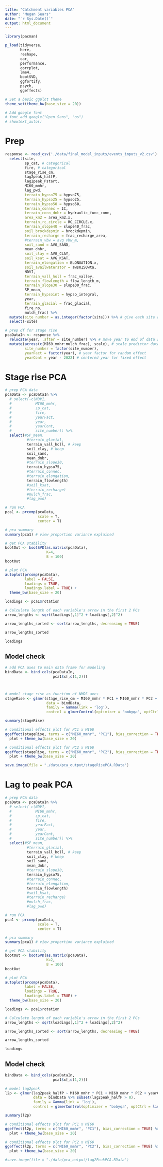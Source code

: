 ```yaml
---
title: "Catchment variables PCA"
author: "Megan Sears"
date: "`r Sys.Date()`"
output: html_document
---
```


```r

library(pacman)

p_load(tidyverse, 
       here, 
       reshape, 
       car, 
       performance, 
       corrplot, 
       lme4, 
       bootSVD, 
       ggfortify, 
       psych,
       ggeffects)

# Set a basic ggplot theme
theme_set(theme_bw(base_size = 20))

# Add google font
# font_add_google("Open Sans", "os")
# showtext_auto()

```

# Prep

```r

response <- read_csv('./data/final_model_inputs/events_inputs_v2.csv') %>%
  select(site,
         sp_cat, # categorical
         fire, # categorical
         stage_rise_cm,
         lag2peak_halfP,
         lag2peak_Pstart,
         MI60_mmhr,
         lag_pwd,
         terrain_hypso75 = hypso75,
         terrain_hypso25 = hypso25,
         terrain_hypso50 = hypso50,
         terrain_connec = IC,
         terrain_conn_dnbr = hydraulic_func_conn,
         area_km2 = area_km2.x,
         terrain_rc_circle = RC_CIRCLE.x,
         terrain_slope40 = slope40_frac,
         soil_brockdepmin = brockdepmin,
         terrain_recharge = frac_recharge_area,
         #terrain_vbw = avg_vbw_m,
         soil_sand = AVG_SAND,
         mean_dnbr, 
         soil_clay = AVG_CLAY,
         soil_ksat = AVG_KSAT, 
         terrain_elongation = ELONGATION.x, 
         soil_availwaterstor = aws0150wta, 
         NDVI, 
         terrain_vall_holl = frac_valley,
         terrain_flowlength = flow_length_m, 
         terrain_slope30 = slope30_frac, 
         SP_mean,
         terrain_hypsoint = hypso_integral,
         year,
         terrain_glacial = frac_glacial,
         fire_no,
         mulch_frac) %>%
  mutate(site_number = as.integer(factor(site))) %>% # give each site a number
  select(-site)

# prep df for stage rise
pcaDataIn <- response %>%
  relocate(year, .after = site_number) %>% # move year to end of data set to make next line easier to code
  mutate(across(c(MI60_mmhr:mulch_frac), scale), # scale predictor data to mean = 0, sd =1
         site_number = factor(site_number),
         yearFact = factor(year), # year factor for random effect
         yearCont = year - 2022) # centered year for fixed effect

```

# Stage rise PCA

```r

# prep PCA data
pcaData <- pcaDataIn %>%
  # select(-c(NDVI,
  #           MI60_mmhr,
  #           sp_cat,
  #           fire,
  #           yearFact,
  #           year,
  #           yearCont,
  #           site_number)) %>%
  select(#SP_mean,
          #terrain_glacial,
          terrain_vall_holl, # keep
          soil_clay, # keep
          soil_sand,
          mean_dnbr,
          #terrain_slope30,
          terrain_hypso75,
          #terrain_connec,
          #terrain_elongation,
          terrain_flowlength)
          #soil_ksat,
          #terrain_recharge)
          #mulch_frac,
          #lag_pwd)

# run PCA
pca1 <- prcomp(pcaData, 
               scale = T, 
               center = T) 

# pca summary
summary(pca1) # view proportion variance explained

# get PCA stability
bootOut <- bootSVD(as.matrix(pcaData), 
                   K=4, 
                   B = 100)
bootOut

# plot PCA 
autoplot(prcomp(pcaData), 
         label = FALSE, 
         loadings = TRUE, 
         loadings.label = TRUE) + 
  theme_bw(base_size = 20)

loadings <- pca1$rotation

# Calculate length of each variable's arrow in the first 2 PCs
arrow_lengths <- sqrt(loadings[,1]^2 + loadings[,2]^2)

arrow_lengths_sorted <- sort(arrow_lengths, decreasing = TRUE)

arrow_lengths_sorted

loadings

```

## Model check

```r

# add PCA axes to main data frame for modeling
bindData <- bind_cols(pcaDataIn, 
                      pca1$x[,c(1,2)])



# model stage rise as function of NMDS axes
stageRise <- glmer(stage_rise_cm ~ MI60_mmhr * PC1 + MI60_mmhr * PC2 + yearCont + (1|site_number),
                   data = bindData,
                   family = Gamma(link = 'log'),
                   control = glmerControl(optimizer = "bobyqa", optCtrl = list(maxfun = 1000000)))

summary(stageRise)

# conditional effects plot for PC1 x MI60
ggeffect(stageRise, terms = c("MI60_mmhr", "PC1"), bias_correction = TRUE) %>% 
  plot + theme_bw(base_size = 20)

# conditional effects plot for PC2 x MI60
ggeffect(stageRise, terms = c("MI60_mmhr", "PC2"), bias_correction = TRUE) %>% 
  plot + theme_bw(base_size = 20)

save.image(file = "./data/pca_output/stageRisePCA.RData")

```

# Lag to peak PCA

```r

# prep PCA data
pcaData <- pcaDataIn %>%
  # select(-c(NDVI,
  #           MI60_mmhr,
  #           sp_cat,
  #           fire,
  #           yearFact,
  #           year,
  #           yearCont,
  #           site_number)) %>%
  select(#SP_mean,
          #terrain_glacial,
          terrain_vall_holl, # keep
          soil_clay, # keep
          soil_sand,
          mean_dnbr,
          #terrain_slope30,
          terrain_hypso75,
          #terrain_connec,
          #terrain_elongation,
          terrain_flowlength)
          #soil_ksat,
          #terrain_recharge)
          #mulch_frac,
          #lag_pwd)

# run PCA
pca1 <- prcomp(pcaData, 
               scale = T, 
               center = T) 

# pca summary
summary(pca1) # view proportion variance explained

# get PCA stability
bootOut <- bootSVD(as.matrix(pcaData), 
                   K=2, 
                   B = 100)
bootOut

# plot PCA 
autoplot(prcomp(pcaData), 
         label = FALSE, 
         loadings = TRUE, 
         loadings.label = TRUE) + 
  theme_bw(base_size = 20)

loadings <- pca1$rotation

# Calculate length of each variable's arrow in the first 2 PCs
arrow_lengths <- sqrt(loadings[,1]^2 + loadings[,2]^2)

arrow_lengths_sorted <- sort(arrow_lengths, decreasing = TRUE)

arrow_lengths_sorted

loadings

```

## Model check

```r

bindData <- bind_cols(pcaDataIn, 
                      pca1$x[,c(1,2)])

# model lag2peak
l2p <- glmer(lag2peak_halfP ~ MI60_mmhr * PC1 + MI60_mmhr * PC2 + yearCont + (1|site_number),
             data = bindData %>% subset(lag2peak_halfP > 0),
             family = Gamma(link = 'log'),
             control = glmerControl(optimizer = "bobyqa", optCtrl = list(maxfun = 1000000)))

summary(l2p)

# conditional effects plot for PC1 x MI60
ggeffect(l2p, terms = c("MI60_mmhr", "PC1"), bias_correction = TRUE) %>% 
  plot + theme_bw(base_size = 20)

# conditional effects plot for PC2 x MI60
ggeffect(l2p, terms = c("MI60_mmhr", "PC2"), bias_correction = TRUE) %>% 
  plot + theme_bw(base_size = 20)

#save.image(file = "./data/pca_output/lag2PeakPCA.RData")


```

